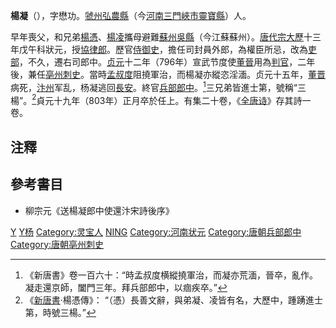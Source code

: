 {{for|本名为'''杨凝'''，艺名为'''咩咩'''的配音演员|咩咩}}
'''楊凝'''（{{bd|？||803年||Yang}}），字懋功。[[虢州|虢州]][[弘農縣|弘農縣]]（今[[河南|河南]][[三門峽市|三門峽市]][[靈寶縣|靈寶縣]]）人。

早年喪父，和兄弟[[楊憑|楊憑]]、[[楊凌|楊凌]]攜母避難[[蘇州|蘇州]][[吳縣|吳縣]]（今江蘇蘇州）。[[唐代宗|唐代宗]][[大歷|大歷]]十三年戊午科狀元，授[[協律郎|協律郎]]。歷官[[侍御史|侍御史]]，擔任司封員外郎，為權臣所忌，改為[[吏部|吏部]]，不久，遷右司郎中。[[貞元_(唐朝)|贞元]]十二年（796年）宣武节度使[[董晉|董晉]]用為[[判官|判官]]，二年後，兼任[[亳州|亳州]][[刺史|刺史]]。當時[[孟叔度|孟叔度]]阻撓軍治，而楊凝亦縱恣淫湎。贞元十五年，[[董晋|董晋]]病死，[[汴州|汴州]]军乱，杨凝逃回[[長安|長安]]。終官[[兵部|兵部]][[郎中|郎中]]。<ref>《新唐書》卷一百六十：“時孟叔度横縱撓軍治，而凝亦荒湎，晉卒，亂作。凝走還京師，闔門三年。拜兵部郎中，以痼疾卒。”</ref>三兄弟皆進士第，號稱“三楊”。<ref>《[[新唐書|新唐書]]·楊憑傳》： “（憑）長善文辭，與弟凝、凌皆有名，大歷中，踵踴進士第，時號三楊。”</ref>貞元十九年（803年）正月卒於任上。有集二十卷，《[[全唐诗|全唐诗]]》存其詩一卷。

==注釋==
{{reflist}}

==參考書目==
* 柳宗元《送楊凝郎中使還汴宋詩後序》

{{河南状元}}
[[Category:唐朝狀元|Y]]
[[Category:苏州状元|Y杨]]
[[Category:灵宝人|Category:灵宝人]]
[[Category:杨姓|NING]]
[[Category:河南状元|Category:河南状元]]
[[Category:唐朝兵部郎中|Category:唐朝兵部郎中]]
[[Category:唐朝亳州刺史|Category:唐朝亳州刺史]]